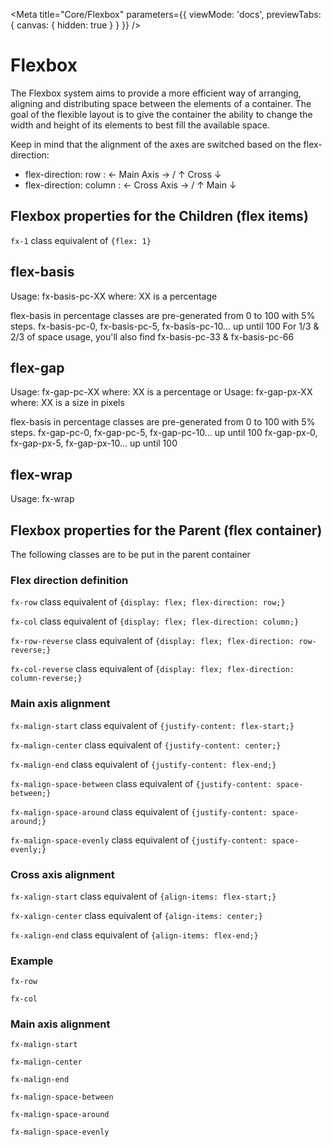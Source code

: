 
<Meta
  title="Core/Flexbox"
  parameters={{
    viewMode: 'docs',
    previewTabs: { canvas: { hidden: true } }
  }}
/>

# Flexbox

The Flexbox system aims to provide a more efficient way of arranging, aligning and distributing space between the elements
of a container. The goal of the flexible layout is to give the container the ability to change the width and height of its
elements to best fill the available space.

Keep in mind that the alignment of the axes are switched based on the flex-direction:

- flex-direction: row : &larr; Main Axis &rarr; / &uarr; Cross &darr;
- flex-direction: column : &larr; Cross Axis &rarr; / &uarr; Main &darr;

## Flexbox properties for the Children (flex items)

`fx-1` class equivalent of `{flex: 1}`

## flex-basis

Usage: fx-basis-pc-XX
where: XX is a percentage

flex-basis in percentage classes are pre-generated from 0 to 100 with 5% steps.
fx-basis-pc-0, fx-basis-pc-5, fx-basis-pc-10... up until 100
For 1/3 & 2/3 of space usage, you'll also find fx-basis-pc-33 & fx-basis-pc-66

## flex-gap

Usage: fx-gap-pc-XX
where: XX is a percentage
or
Usage: fx-gap-px-XX
where: XX is a size in pixels

flex-basis in percentage classes are pre-generated from 0 to 100 with 5% steps.
fx-gap-pc-0, fx-gap-pc-5, fx-gap-pc-10... up until 100
fx-gap-px-0, fx-gap-px-5, fx-gap-px-10... up until 100

## flex-wrap

Usage: fx-wrap

## Flexbox properties for the Parent (flex container)

The following classes are to be put in the parent container

### Flex direction definition

`fx-row` class equivalent of `{display: flex; flex-direction: row;}`

`fx-col` class equivalent of `{display: flex; flex-direction: column;}`

`fx-row-reverse` class equivalent of `{display: flex; flex-direction: row-reverse;}`

`fx-col-reverse` class equivalent of `{display: flex; flex-direction: column-reverse;}`

### Main axis alignment

`fx-malign-start` class equivalent of `{justify-content: flex-start;}`

`fx-malign-center` class equivalent of `{justify-content: center;}`

`fx-malign-end` class equivalent of `{justify-content: flex-end;}`

`fx-malign-space-between` class equivalent of `{justify-content: space-between;}`

`fx-malign-space-around` class equivalent of `{justify-content: space-around;}`

`fx-malign-space-evenly` class equivalent of `{justify-content: space-evenly;}`

### Cross axis alignment

`fx-xalign-start` class equivalent of `{align-items: flex-start;}`

`fx-xalign-center` class equivalent of `{align-items: center;}`

`fx-xalign-end` class equivalent of `{align-items: flex-end;}`

### Example

`fx-row`

<Canvas>
  <div class="fx-row flexbox-container width-lg">
    <div></div>
    <div></div>
    <div></div>
  </div>
</Canvas>

`fx-col`

<Canvas>
  <div class="fx-col flexbox-container">
    <div></div>
    <div></div>
    <div></div>
  </div>
</Canvas>

### Main axis alignment

`fx-malign-start`

<Canvas>
  <div class="fx-row fx-malign-start flexbox-container">
    <div></div>
    <div></div>
    <div></div>
  </div>
</Canvas>

`fx-malign-center`

<Canvas>
  <div class="fx-row fx-malign-center flexbox-container">
    <div></div>
    <div></div>
    <div></div>
  </div>
</Canvas>

`fx-malign-end`

<Canvas>
  <div class="fx-row fx-malign-end flexbox-container">
    <div></div>
    <div></div>
    <div></div>
  </div>
</Canvas>

`fx-malign-space-between`

<Canvas>
  <div class="fx-row fx-malign-space-between flexbox-container">
    <div></div>
    <div></div>
    <div></div>
  </div>
</Canvas>

`fx-malign-space-around`

<Canvas>
  <div class="fx-row fx-malign-space-around flexbox-container">
    <div></div>
    <div></div>
    <div></div>
  </div>
</Canvas>

`fx-malign-space-evenly`

<Canvas>
  <div class="fx-row fx-malign-space-evenly flexbox-container">
    <div></div>
    <div></div>
    <div></div>
  </div>
</Canvas>
